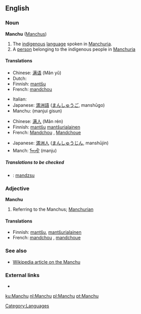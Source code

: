 ==English==

===Noun===
'''Manchu''' ([[Manchus]])

# The [[indigenous]] [[language]] spoken in [[Manchuria]].
# A [[person]] belonging to the indigenous people in [[Manchuria]]

====Translations====
{{trans-top|Language}}
* Chinese: [[满语]] (Mǎn yǔ)
* Dutch: {{t+|nl|Mantsjoe}}
* Finnish: [[mantšu]]
* French: [[mandchou]] {{m}}
{{trans-mid}}
* Italian: {{t|it|mancese|m}}
* Japanese: [[満洲語]] ([[まんしゅうご]], manshūgo)
* Manchu: (manjui gisun)
{{trans-bottom}}

{{trans-top|Person}}
* Chinese: [[满人]] (Mǎn rén)
* Finnish: [[mantšu]] [[mantšurialainen]]
* French: [[Mandchou]] {{m}}, [[Mandchoue]] {{f}}
{{trans-mid}}
* Japanese: [[満洲人]] ([[まんしゅうじん]], manshūjin){{trans-bottom}}
* Manch: [[ᠮᠠᠨᠵᡠ]] (manju)
{{trans-bottom}}

=====Translations to be checked=====
* {{ttbc|Hungarian}}: [[mandzsu]]

===Adjective===
'''Manchu'''

# Referring to the Manchus; [[Manchurian]]

====Translations====

* Finnish: [[mantšu]], [[mantšurialainen]]
* French: [[mandchou]] {{m}}, [[mandchoue]] {{f}}

===See also===
* [[w:Manchu|Wikipedia article on the Manchu]]

===External links===
* {{ethnologue|code=mnc}}

[[Category:Languages]]

[[ku:Manchu]]
[[nl:Manchu]]
[[pl:Manchu]]
[[pt:Manchu]]